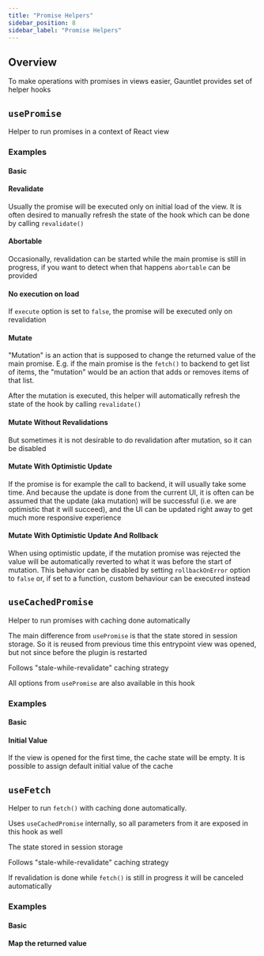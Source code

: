 ```yaml
---
title: "Promise Helpers"
sidebar_position: 8
sidebar_label: "Promise Helpers"
---
```





## Overview

To make operations with promises in views easier, Gauntlet provides set of helper hooks

## `usePromise`

Helper to run promises in a context of React view

### Examples

#### Basic

<UsePromiseBasicCode screenshot={false}/>

#### Revalidate

Usually the promise will be executed only on initial load of the view. It is often desired to manually refresh the state of the hook which can be done by calling `revalidate()`

<UsePromiseRevalidateCode screenshot={false}/>

#### Abortable

Occasionally, revalidation can be started while the main promise is still in progress, if you want to detect when that happens `abortable` can be provided

<UsePromiseAbortableRevalidateCode screenshot={false}/>

#### No execution on load

If `execute` option is set to `false`, the promise will be executed only on revalidation

<UsePromiseExecuteFalseCode screenshot={false}/>

#### Mutate

"Mutation" is an action that is supposed to change the returned value of the main promise.
E.g. if the main promise is the `fetch()` to backend to get list of items,
the "mutation" would be an action that adds or removes items of that list.

After the mutation is executed, this helper will automatically refresh the state of the hook by calling `revalidate()`

<UsePromiseMutateCode screenshot={false}/>

#### Mutate Without Revalidations

But sometimes it is not desirable to do revalidation after mutation, so it can be disabled

<UsePromiseMutateNoRevalidateCode screenshot={false}/>

#### Mutate With Optimistic Update

If the promise is for example the call to backend, it will usually take some time.
And because the update is done from the current UI, it is often can be assumed that the update (aka mutation) will be successful (i.e. we are optimistic that it will succeed),
and the UI can be updated right away to get much more responsive experience

<UsePromiseMutateOptimisticCode screenshot={false}/>

#### Mutate With Optimistic Update And Rollback

When using optimistic update, if the mutation promise was rejected the value will be automatically reverted to what it was before the start of mutation.
This behavior can be disabled by setting `rollbackOnError` option to `false` or, if set to a function, custom behaviour can be executed instead

<UsePromiseMutateOptimisticRollbackCode screenshot={false}/>

[//]: # (### Api Reference)

[//]: # (TODO type)

## `useCachedPromise`

Helper to run promises with caching done automatically

The main difference from `usePromise` is that the state stored in session storage.
So it is reused from previous time this entrypoint view was opened, but not since before the plugin is restarted

Follows "stale-while-revalidate" caching strategy

All options from `usePromise` are also available in this hook

### Examples

#### Basic

<UseCachedPromiseBasicCode screenshot={false}/>

#### Initial Value

If the view is opened for the first time, the cache state will be empty. It is possible to assign default initial value of the cache

<UseCachedPromiseInitialCode screenshot={false}/>

[//]: # (### Api Reference)

[//]: # (TODO type)

## `useFetch`

Helper to run `fetch()` with caching done automatically.

Uses `useCachedPromise` internally, so all parameters from it are exposed in this hook as well

The state stored in session storage

Follows "stale-while-revalidate" caching strategy

If revalidation is done while `fetch()` is still in progress it will be canceled automatically

### Examples

#### Basic

<UseFetchBasicCode screenshot={false}/>

#### Map the returned value

<UseFetchMapCode screenshot={false}/>

[//]: # (### Api Reference)

[//]: # (TODO type)
